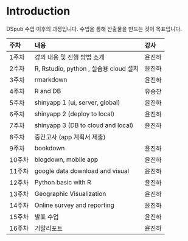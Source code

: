 # Introduction {#intro}

 DSpub 수업 이후의 과정입니다. 수업을 통해 산출물을 만드는 것이 목표입니다. 
 
 주차|	내용|	강사
 :--|:--|:--
1주차|	강의 내용 및 진행 방법 소개	|윤진하
2주차|	R, Rstudio, python , 실습용 cloud 설치	|윤진하
3주차|	rmarkdown 	|윤진하
4주차|	R and DB	|유승찬
5주차|	shinyapp 1 (ui, server, global)	|윤진하
6주차|	shinyapp 2 (deploy to local)	|윤진하
7주차|	shinyapp 3 (DB to cloud and local)	|윤진하
8주차|	중간고사 (app 계획서 제출)|	
9주차|	bookdown	|윤진하
10주차|	blogdown,  mobile app	|윤진하
11주차|	google data download and visual	|윤진하
12주차|	Python basic with R	|윤진하
13주차|	Geographic Visualization	|윤진하
14주차|	Online survey and reporting	|윤진하
15주차|	발표 수업	|윤진하
16주차|	기말리포트	|윤진하
